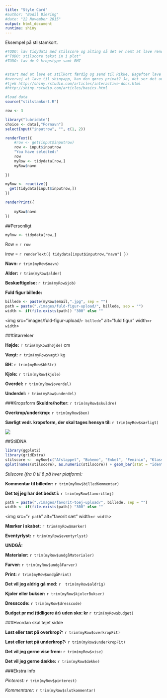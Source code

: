 ```yaml
---
title: "Style Card"
#author: "Bodil Biering"
#date: "22 November 2015"
output: html_document
runtime: shiny
---
```

Eksempel på stilstamkort.


```r
#TODO: lav tidydata med stilscore og alting så det er nemt at lave renderUI.
#"TODO: stilscore tekst in i plot"
#TODO: lav de 9 kropstype samt BMI


#start med at lave et stilkort færdig og send til Rikke. Bagefter lave interaktivt.
#overvej at lave til shinyapp, kan den gøres privat? Ja, det ser det ud til.
#tjek http://shiny.rstudio.com/articles/interactive-docs.html
#http://shiny.rstudio.com/articles/basics.html

#load data
source("stilstamkort.R")

row <- 3
```

```r
library("lubridate")
choice <- data[,"Fornavn"]
selectInput("inputrow", "", c(1, 2))

```

```r
renderText({
    #row <- get(input$inputrow)
    row <- input$inputrow
    "You have selected:" 
    row
    myRow <- tidydata[row,]
    myRow$navn
    
})

myRow <- reactive({
  get(tidydata[input$inputrow,])
})

renderPrint({
    
    myRow$navn
})
```


##Personligt
```r
myRow <- tidydata[row,]
```

Row = `r row`

irow = 
`r renderText({
tidydata[input$inputrow,"navn"]
})`

**Navn:** `r trim(myRow$navn)`

**Alder:** `r trim(myRow$alder)`

**Beskæftigelse:** `r trim(myRow$job)` 


**Fuld figur billede:**
```r
billede <- paste(myRow$email,".jpg", sep = "")
path = paste("./images/fuld-figur-upload/", billede, sep = "")
width <- if(file.exists(path)) "300" else ""
```
<img src="images/fuld-figur-upload/`r billede`" alt="fuld figur"
width=`r width`>



###Størrelser

**Højde:** `r trim(myRow$højde)` cm

**Vægt:** `r trim(myRow$vægt)` kg

**BH:** `r trim(myRow$bhStr)`

**Kjole:** `r trim(myRow$kjole)`

**Overdel:** `r trim(myRow$overdel)`

**Underdel:** `r trim(myRow$underdel)`

###Kropsform
**Skuldre/hofter:** `r trim(myRow$skuldre)`

**Overkrop/underkrop:** `r trim(myRow$ben)`

**Særligt vedr. kropsform, der skal tages hensyn til:** `r trim(myRow$særligt)`

![](images/human-body-female-test.png)

##StilDNA

```r
library(ggplot2)
library(gridExtra)
stilscore <-  myRow[c("Afslappet", "Boheme", "Enkel", "Feminin", "Klassisk", "Rå")]
qplot(names(stilscore), as.numeric(stilscore)) + geom_bar(stat = "identity", fill="salmon", width=0.4) + xlab("Platform") + ylab("score")
```

*Stilscore (fra 0 til 6 på hver platform):*

<!--
Afslappet: `r tidydata[row,"Afslappet"]`
Boheme: `r tidydata[row,"Boheme"]`
Enkel: `r tidydata[row,"Enkel"]`
Feminin: `r tidydata[row,"Feminin"]`
Klassisk: `r tidydata[row,"Klassisk"]`
Rå: `r tidydata[row,"Rå"]`
-->

**Kommentar til billeder:** `r trim(myRow$billedKommentar)`

**Det tøj jeg har det bedst i:** `r trim(myRow$favorittøj)` 

```r
path = paste("./images/favorit-toej-upload/", billede, sep = "")
width <- if(file.exists(path)) "300" else ""
```
<img src="`r path`" alt="favorit sæt"
width=`r width`>


**Mærker i skabet:** `r trim(myRow$mærker)`

**Eventyrlyst:** `r trim(myRow$eventyrlyst)`

**UNDGÅ:**

**Materialer:** `r trim(myRow$undgåMaterialer)`

**Farver:** `r trim(myRow$undgåFarver)`

**Print:** `r trim(myRow$undgåPrint)`

**Det vil jeg aldrig gå med:** `r  trim(myRow$aldrig)`


**Kjoler eller bukser:** `r trim(myRow$kjolerBukser)`

**Dresscode:** `r trim(myRow$dresscode)`

**Budget pr md (tidligere år) uden sko: kr** `r trim(myRow$budget)`


###Hvordan skal tøjet sidde

**Løst eller tæt på overkrop?:** `r trim(myRow$overkropFit)`

**Løst eller tæt på underkrop?:** `r trim(myRow$underkropFit)`

**Det vil jeg gerne vise frem:** `r trim(myRow$vise)`

**Det vil jeg gerne dække:** `r trim(myRow$dække)`

###Ekstra info

*Pinterest:*
`r trim(myRow$pinterest)`

*Kommentarer:*
`r trim(myRow$slutkommentar)`




